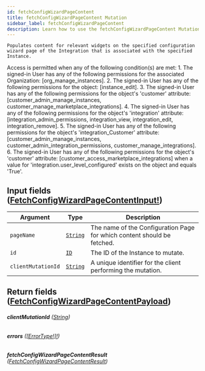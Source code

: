 ```yaml
---
id: fetchConfigWizardPageContent
title: fetchConfigWizardPageContent Mutation
sidebar_label: fetchConfigWizardPageContent
description: Learn how to use the fetchConfigWizardPageContent Mutation for Builder's API.
---
```


    Populates content for relevant widgets on the specified configuration
    wizard page of the Integration that is associated with the specified
    Instance.

Access is permitted when any of the following condition(s) are met: 1. The signed-in User has any of the following permissions for the associated Organization: [org_manage_instances]. 2. The signed-in User has any of the following permissions for the object: [instance_edit]. 3. The signed-in User has any of the following permissions for the object's 'customer' attribute: [customer_admin_manage_instances, customer_manage_marketplace_integrations]. 4. The signed-in User has any of the following permissions for the object's 'integration' attribute: [integration_admin_permissions, integration_view, integration_edit, integration_remove]. 5. The signed-in User has any of the following permissions for the object's 'integration_Customer' attribute: [customer_admin_manage_instances, customer_admin_integration_permissions, customer_manage_integrations]. 6. The signed-in User has any of the following permissions for the object's 'customer' attribute: [customer_access_marketplace_integrations] when a value for 'integration.user_level_configured' exists on the object and equals 'True'.

## Input fields ([FetchConfigWizardPageContentInput!](/composer/builder/api/schema/input_object/FetchConfigWizardPageContentInput.mdx))

| Argument           | Type                                     | Description                                                             |
| ------------------ | ---------------------------------------- | ----------------------------------------------------------------------- |
| `pageName`         | [`String`](/composer/builder/api/schema/scalar/String.mdx) | The name of the Configuration Page for which content should be fetched. |
| `id`               | [`ID`](/composer/builder/api/schema/scalar/ID.mdx)         | The ID of the Instance to mutate.                                       |
| `clientMutationId` | [`String`](/composer/builder/api/schema/scalar/String.mdx) | A unique identifier for the client performing the mutation.             |

## Return fields ([FetchConfigWizardPageContentPayload](/composer/builder/api/schema/object/FetchConfigWizardPageContentPayload.mdx))

###### <b>clientMutationId</b> ([String](/composer/builder/api/schema/scalar/String.mdx))

###### <b>errors</b> ([[ErrorType!]!](/composer/builder/api/schema/object/ErrorType.mdx))

###### <b>fetchConfigWizardPageContentResult</b> ([FetchConfigWizardPageContentResult](/composer/builder/api/schema/object/FetchConfigWizardPageContentResult.mdx))
